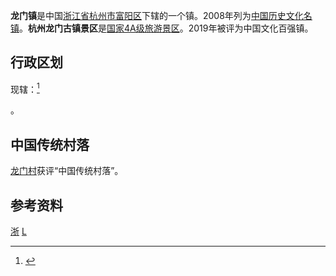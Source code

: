 {{中国乡级行政区||33/01/11/112/000
|景观照片文件名       = 
|景观照片描述         = 
| 电话区号 = 571
}}

'''龙门镇'''是中国[[浙江省|浙江省]][[杭州市|杭州市]][[富阳区|富阳区]]下辖的一个镇。2008年列为[[中国历史文化名镇|中国历史文化名镇]]。'''杭州龙门古镇景区'''是[[国家4A级旅游景区|国家4A级旅游景区]]。2019年被评为中国文化百强镇。

==行政区划==
现辖：<ref>{{PRC admin/ref sgc|33/01/11/112/000}}</ref>

{{PRC admin/children|33/01/11/112/000}}。

==中国传统村落==
[[龙门村|龙门村]]获评“中国传统村落”。

==参考资料==
{{reflist}}

{{PRC admin/navcat|33/01/11/112/000}}
{{中国历史文化名镇}}
{{杭州旅游}}

[[Category:中国历史文化名镇|浙]]
[[Category:国家4A级旅游景区|L]]